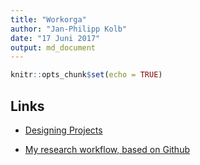 ```yaml
---
title: "Workorga"
author: "Jan-Philipp Kolb"
date: "17 Juni 2017"
output: md_document
---
```


```r
knitr::opts_chunk$set(echo = TRUE)
```

## Links

- [Designing Projects](https://nicercode.github.io/blog/2013-04-05-projects/)

- [My research workflow, based on Github](http://www.carlboettiger.info/2012/05/06/research-workflow.html)